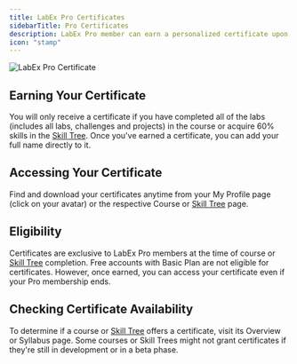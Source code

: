 ```yaml
---
title: LabEx Pro Certificates
sidebarTitle: Pro Certificates
description: LabEx Pro member can earn a personalized certificate upon successful completion of a course or [Skill Tree](/using-labex/quick-start#skill-trees).
icon: "stamp"
---
```


![LabEx Pro Certificate](/images/S002400040078328.png)

## Earning Your Certificate

You will only receive a certificate if you have completed all of the labs (includes all labs, challenges and projects) in the course or acquire 60% skills in the [Skill Tree](/using-labex/quick-start#skill-trees). Once you've earned a certificate, you can add your full name directly to it.

## Accessing Your Certificate

Find and download your certificates anytime from your My Profile page (click on your avatar) or the respective Course or [Skill Tree](/using-labex/quick-start#skill-trees) page.

## Eligibility

Certificates are exclusive to LabEx Pro members at the time of course or [Skill Tree](/using-labex/quick-start#skill-trees) completion. Free accounts with Basic Plan are not eligible for certificates. However, once earned, you can access your certificate even if your Pro membership ends.

## Checking Certificate Availability

To determine if a course or [Skill Tree](/using-labex/quick-start#skill-trees) offers a certificate, visit its Overview or Syllabus page. Some courses or Skill Trees might not grant certificates if they're still in development or in a beta phase.
